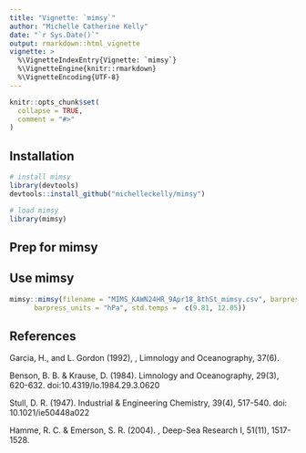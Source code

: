 ```yaml
---
title: "Vignette: `mimsy`"
author: "Michelle Catherine Kelly"
date: "`r Sys.Date()`"
output: rmarkdown::html_vignette
vignette: >
  %\VignetteIndexEntry{Vignette: `mimsy`}
  %\VignetteEngine{knitr::rmarkdown}
  %\VignetteEncoding{UTF-8}
---
```


```r
knitr::opts_chunk$set(
  collapse = TRUE,
  comment = "#>"
)
```

## Installation

```r
# install mimsy
library(devtools)
devtools::install_github("michelleckelly/mimsy")

# load mimsy
library(mimsy)
```

## Prep for mimsy


## Use mimsy

```r
mimsy::mimsy(filename = "MIMS_KAWN24HR_9Apr18_8thSt_mimsy.csv", barpress = c(981.2, 979.5),
      barpress_units = "hPa", std.temps =  c(9.81, 12.05))
```


## References

Garcia, H., and L. Gordon (1992), \emph{Oxygen solubility in seawater: Better fitting
equations}, Limnology and Oceanography, 37(6).

Benson, B. B. & Krause, D. (1984). \emph{The concentration and isotopic
fractionation of oxygen dissolved in freshwater and seawater in equilibrium
with the atmosphere.} Limnology and Oceanography, 29(3), 620-632.
doi:10.4319/lo.1984.29.3.0620

Stull, D. R. (1947). \emph{Vapor Pressure of Pure Substances. Organic and
Inorganic Compounds.} Industrial & Engineering Chemistry, 39(4), 517-540.
doi: 10.1021/ie50448a022

Hamme, R. C. & Emerson, S. R. (2004). \emph{The solubility of neon, nitrogen and argon
in distilled water and seawater}, Deep-Sea Research I, 51(11), 1517-1528.
